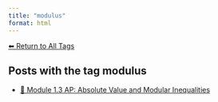 ```yaml
---
title: "modulus"
format: html
---
```


[⬅ Return to All Tags](../tags.qmd)

## Posts with the tag **modulus**

- [📘 Module 1.3 AP: Absolute Value and Modular Inequalities](/posts/courses/mathematics/calculus/module-1/1.3-absolute-value-AP.html)

